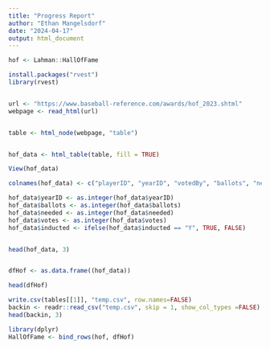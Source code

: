 ```yaml
---
title: "Progress Report"
author: "Ethan Mangelsdorf"
date: "2024-04-17"
output: html_document
---
```




```r
hof <- Lahman::HallOfFame

```

```r
install.packages("rvest")
library(rvest)


url <- "https://www.baseball-reference.com/awards/hof_2023.shtml"
webpage <- read_html(url)



```
```r
table <- html_node(webpage, "table")


hof_data <- html_table(table, fill = TRUE)

View(hof_data)
```




```r
colnames(hof_data) <- c("playerID", "yearID", "votedBy", "ballots", "needed", "votes", "inducted", "category", "needed_note")

hof_data$yearID <- as.integer(hof_data$yearID)
hof_data$ballots <- as.integer(hof_data$ballots)
hof_data$needed <- as.integer(hof_data$needed)
hof_data$votes <- as.integer(hof_data$votes)
hof_data$inducted <- ifelse(hof_data$inducted == "Y", TRUE, FALSE)


head(hof_data, 3)



```
```r
dfHof <- as.data.frame((hof_data))

head(dfHof)
```
```r
write.csv(tables[[1]], "temp.csv", row.names=FALSE)
backin <- readr::read_csv("temp.csv", skip = 1, show_col_types =FALSE)
head(backin, 3)
```


```r
library(dplyr)
HallOfFame <- bind_rows(hof, dfHof)
```

